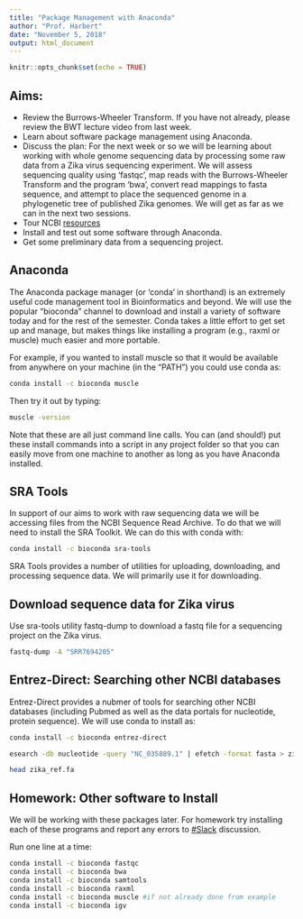 ```yaml
---
title: "Package Management with Anaconda"
author: "Prof. Harbert"
date: "November 5, 2018"
output: html_document
---
```


```r
knitr::opts_chunk$set(echo = TRUE)
```
## Aims:

+ Review the Burrows-Wheeler Transform. If you have not already, please review the BWT lecture video from last week.
+ Learn about software package management using Anaconda.
+ Discuss the plan: For the next week or so we will be learning about working with whole genome sequencing data by processing some raw data from a Zika virus sequencing experiment. We will assess sequencing quality using 'fastqc', map reads with the Burrows-Wheeler Transform and the program 'bwa', convert read mappings to fasta sequence, and attempt to place the sequenced genome in a phylogenetic tree of published Zika genomes. We will get as far as we can in the next two sessions.
+ Tour NCBI [resources](https://www.ncbi.nlm.nih.gov/)
+ Install and test out some software through Anaconda. 
+ Get some preliminary data from a sequencing project.


## Anaconda

The Anaconda package manager (or 'conda' in shorthand) is an extremely useful code management tool in Bioinformatics and beyond. We will use the popular "bioconda" channel to download and install a variety of software today and for the rest of the semester. Conda takes a little effort to get set up and manage, but makes things like installing a program (e.g., raxml or muscle) much easier and more portable.

For example, if you wanted to install muscle so that it would be available from anywhere on your machine (in the "PATH") you could use conda as:

```bash
conda install -c bioconda muscle
```

Then try it out by typing:

```bash
muscle -version
```

Note that these are all just command line calls. You can (and should!) put these install commands into a script in any project folder so that you can easily move from one machine to another as long as you have Anaconda installed.

## SRA Tools  

In support of our aims to work with raw sequencing data we will be accessing files from the NCBI Sequence Read Archive. To do that we will need to install the SRA Toolkit. We can do this with conda with:

```bash
conda install -c bioconda sra-tools
```

SRA Tools provides a number of utilities for uploading, downloading, and processing sequence data. We will primarily use it for downloading.

## Download sequence data for Zika virus

Use sra-tools utility fastq-dump to download a fastq file for a sequencing project on the Zika virus.

```bash

fastq-dump -A "SRR7694205"

```

## Entrez-Direct: Searching other NCBI databases

Entrez-Direct provides a nubmer of tools for searching other NCBI databases (including Pubmed as well as the data portals for nucleotide, protein sequence). We will use conda to install as:

```bash

conda install -c bioconda entrez-direct

```

```bash

esearch -db nucleotide -query "NC_035889.1" | efetch -format fasta > zika_ref.fa

head zika_ref.fa

```

## Homework: Other software to Install

We will be working with these packages later. For homework try installing each of these programs and report any errors to [#Slack](https://bio200-bioinformatics.slack.com/messages/CC56N6QTW) discussion.

Run one line at a time:

```bash

conda install -c bioconda fastqc
conda install -c bioconda bwa
conda install -c bioconda samtools
conda install -c bioconda raxml
conda install -c bioconda muscle #if not already done from example
conda install -c bioconda igv

```